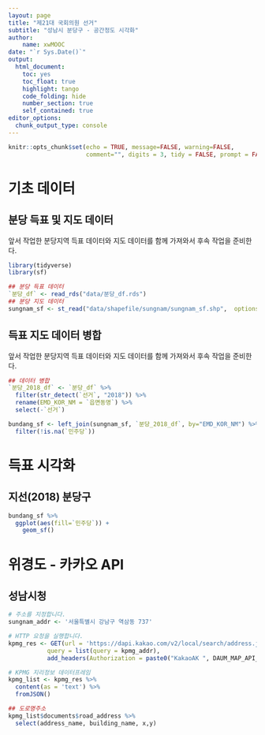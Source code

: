 ```yaml
---
layout: page
title: "제21대 국회의원 선거"
subtitle: "성남시 분당구 - 공간정도 시각화"
author:
    name: xwMOOC
date: "`r Sys.Date()`"
output:
  html_document: 
    toc: yes
    toc_float: true
    highlight: tango
    code_folding: hide
    number_section: true
    self_contained: true
editor_options: 
  chunk_output_type: console
---
```


```r
knitr::opts_chunk$set(echo = TRUE, message=FALSE, warning=FALSE,
                      comment="", digits = 3, tidy = FALSE, prompt = FALSE, fig.align = 'center')
```

# 기초 데이터 {#eleciton-data}

## 분당 득표 및 지도 데이터 {#major-election-import-data}

앞서 작업한 분당지역 득표 데이터와 지도 데이터를 함께 가져와서 후속 작업을 준비한다.

```r
library(tidyverse)
library(sf)

## 분당 득표 데이터
`분당_df` <- read_rds("data/분당_df.rds")
## 분당 지도 데이터
sungnam_sf <- st_read("data/shapefile/sungnam/sungnam_sf.shp",  options = "ENCODING=UTF-8")
```

## 득표 지도 데이터 병합 {#major-election-import-data}

앞서 작업한 분당지역 득표 데이터와 지도 데이터를 함께 가져와서 후속 작업을 준비한다.

```r
## 데이터 병합
`분당_2018_df` <- `분당_df` %>% 
  filter(str_detect(`선거`, "2018")) %>% 
  rename(EMD_KOR_NM = `읍면동명`) %>% 
  select(-`선거`)

bundang_sf <- left_join(sungnam_sf, `분당_2018_df`, by="EMD_KOR_NM") %>% 
  filter(!is.na(`민주당`))
```


# 득표 시각화 {#eleciton-data-viz}

## 지선(2018) 분당구 {#bundang-2018}


```r
bundang_sf %>% 
  ggplot(aes(fill=`민주당`)) +
    geom_sf()

```


# 위경도 - 카카오 API {#eleciton-data-lonlat}

## 성남시청 {#bundang-2018-lonlat-cityhall}


```r
# 주소를 지정합니다. 
sungnam_addr <- '서울특별시 강남구 역삼동 737' 

# HTTP 요청을 실행합니다. 
kpmg_res <- GET(url = 'https://dapi.kakao.com/v2/local/search/address.json',
           query = list(query = kpmg_addr),
           add_headers(Authorization = paste0("KakaoAK ", DAUM_MAP_API_KEY)))

# KPMG 지리정보 데이터프레임
kpmg_list <- kpmg_res %>% 
  content(as = 'text') %>% 
  fromJSON()

## 도로명주소
kpmg_list$documents$road_address %>% 
  select(address_name, building_name, x,y)

```